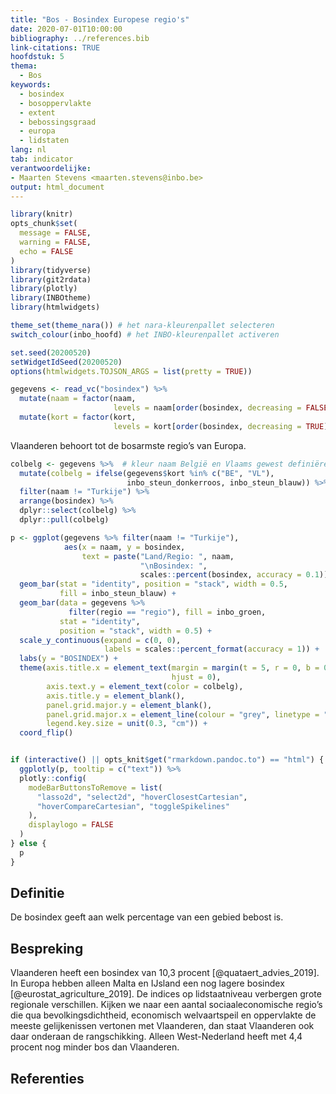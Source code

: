 ```yaml
---
title: "Bos - Bosindex Europese regio's"
date: 2020-07-01T10:00:00
bibliography: ../references.bib
link-citations: TRUE
hoofdstuk: 5
thema:
  - Bos
keywords:
  - bosindex
  - bosoppervlakte
  - extent
  - bebossingsgraad
  - europa
  - lidstaten
lang: nl
tab: indicator
verantwoordelijke:
- Maarten Stevens <maarten.stevens@inbo.be>
output: html_document
---
```


```r
library(knitr)
opts_chunk$set(
  message = FALSE,
  warning = FALSE,
  echo = FALSE
)
library(tidyverse)
library(git2rdata)
library(plotly)
library(INBOtheme)
library(htmlwidgets)

theme_set(theme_nara()) # het nara-kleurenpallet selecteren
switch_colour(inbo_hoofd) # het INBO-kleurenpallet activeren

set.seed(20200520)
setWidgetIdSeed(20200520)
options(htmlwidgets.TOJSON_ARGS = list(pretty = TRUE))
```

```r
gegevens <- read_vc("bosindex") %>%
  mutate(naam = factor(naam,
                       levels = naam[order(bosindex, decreasing = FALSE)])) %>%
  mutate(kort = factor(kort,
                       levels = kort[order(bosindex, decreasing = TRUE)]))
```

Vlaanderen behoort tot de bosarmste regio’s van Europa.

```r
colbelg <- gegevens %>%  # kleur naam België en Vlaams gewest definiëren
  mutate(colbelg = ifelse(gegevens$kort %in% c("BE", "VL"),
                          inbo_steun_donkerroos, inbo_steun_blauw)) %>%
  filter(naam != "Turkije") %>%
  arrange(bosindex) %>%
  dplyr::select(colbelg) %>%
  dplyr::pull(colbelg)

p <- ggplot(gegevens %>% filter(naam != "Turkije"),
            aes(x = naam, y = bosindex,
                text = paste("Land/Regio: ", naam,
                             "\nBosindex: ",
                             scales::percent(bosindex, accuracy = 0.1)))) +
  geom_bar(stat = "identity", position = "stack", width = 0.5,
           fill = inbo_steun_blauw) +
  geom_bar(data = gegevens %>%
             filter(regio == "regio"), fill = inbo_groen,
           stat = "identity",
           position = "stack", width = 0.5) +
  scale_y_continuous(expand = c(0, 0),
                     labels = scales::percent_format(accuracy = 1)) +
  labs(y = "BOSINDEX") +
  theme(axis.title.x = element_text(margin = margin(t = 5, r = 0, b = 0, l = 0),
                                    hjust = 0),
        axis.text.y = element_text(color = colbelg),
        axis.title.y = element_blank(),
        panel.grid.major.y = element_blank(),
        panel.grid.major.x = element_line(colour = "grey", linetype = "dotted"),
        legend.key.size = unit(0.3, "cm")) +
  coord_flip()


if (interactive() || opts_knit$get("rmarkdown.pandoc.to") == "html") {
  ggplotly(p, tooltip = c("text")) %>%
  plotly::config(
    modeBarButtonsToRemove = list(
      "lasso2d", "select2d", "hoverClosestCartesian",
      "hoverCompareCartesian", "toggleSpikelines"
    ),
    displaylogo = FALSE
  )
} else {
  p
}
```

## Definitie

De bosindex geeft aan welk percentage van een gebied bebost is.

## Bespreking

Vlaanderen heeft een bosindex van 10,3 procent [@quataert_advies_2019]. 
In Europa hebben alleen Malta en IJsland een nog lagere bosindex [@eurostat_agriculture_2019]. 
De indices op lidstaatniveau verbergen grote regionale verschillen. 
Kijken we naar een aantal sociaaleconomische regio’s die qua bevolkingsdichtheid, economisch welvaartspeil en oppervlakte de meeste gelijkenissen vertonen met Vlaanderen, dan staat Vlaanderen ook daar onderaan de rangschikking. 
Alleen West-Nederland heeft met 4,4 procent nog minder bos dan Vlaanderen.

## Referenties
